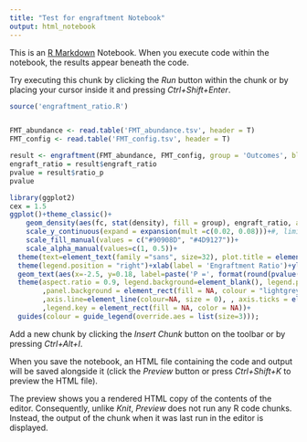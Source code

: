 ---
title: "Test for engraftment Notebook"
output: html_notebook
---

This is an [R Markdown](http://rmarkdown.rstudio.com) Notebook. When you execute code within the notebook, the results appear beneath the code. 

Try executing this chunk by clicking the *Run* button within the chunk or by placing your cursor inside it and pressing *Ctrl+Shift+Enter*. 

```{r}
source('engraftment_ratio.R')


FMT_abundance <- read.table('FMT_abundance.tsv', header = T)
FMT_config <- read.table('FMT_config.tsv', header = T)

```

```{r}
result <- engraftment(FMT_abundance, FMT_config, group = 'Outcomes', blocked='Blocked')
engraft_ratio = result$engraft_ratio
pvalue = result$ratio_p
pvalue
```

```{r, fig.height=8}
library(ggplot2)
cex = 1.5
ggplot()+theme_classic()+
    geom_density(aes(fc, stat(density), fill = group), engraft_ratio, alpha = (0.3), color='NA')+
    scale_y_continuous(expand = expansion(mult =c(0.02, 0.08)))+#, limits = c(-0.005, 0.17)
    scale_fill_manual(values = c("#90908D", "#4D9127"))+
    scale_alpha_manual(values=c(1, 0.5))+
  theme(text=element_text(family ="sans", size=32), plot.title = element_text(size=34, hjust = 0.5), axis.text = element_text(size=32, color ='dimgray'), axis.title.x = element_text(size=34), axis.title.y = element_text(size=34))+
  theme(legend.position = "right")+xlab(label = 'Engraftment Ratio')+ylab("Density")+labs(title='')+
  geom_text(aes(x=-2.5, y=0.18, label=paste('P =', format(round(pvalue(pvalue), 5), nsmall = 4) )), size=8*cex, color='dimgrey')+
  theme(aspect.ratio = 0.9, legend.background=element_blank(), legend.position=c(5, 0.6)
        ,panel.background = element_rect(fill = NA, colour = "lightgrey", size = 3)
        ,axis.line=element_line(colour=NA, size = 0), , axis.ticks = element_line(size=1.5, color ='dimgray'), axis.ticks.length = unit(7, "pt")
        ,legend.key = element_rect(fill = NA, color = NA))+
  guides(colour = guide_legend(override.aes = list(size=3)));

```


Add a new chunk by clicking the *Insert Chunk* button on the toolbar or by pressing *Ctrl+Alt+I*.

When you save the notebook, an HTML file containing the code and output will be saved alongside it (click the *Preview* button or press *Ctrl+Shift+K* to preview the HTML file).

The preview shows you a rendered HTML copy of the contents of the editor. Consequently, unlike *Knit*, *Preview* does not run any R code chunks. Instead, the output of the chunk when it was last run in the editor is displayed.
